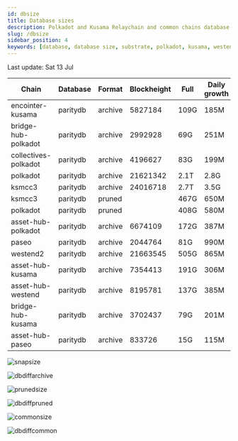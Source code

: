 ```yaml
---
id: dbsize
title: Database sizes
description: Polkadot and Kusama Relaychain and common chains database sizes
slug: /dbsize
sidebar_position: 4
keywords: [database, database size, substrate, polkadot, kusama, westend]
---
```



Last update: Sat 13 Jul

| Chain    | Database   | Format | Blockheight | Full         | Daily growth |
| ------------------------| ----------- | -------- | ------- | ---------- | ----- | 
| encointer-kusama | paritydb | archive | 5827184 | 109G | 185M |
| bridge-hub-polkadot | paritydb | archive | 2992928 | 69G | 251M |
| collectives-polkadot | paritydb | archive | 4196627 | 83G | 199M |
| polkadot | paritydb | archive | 21621342 | 2.1T | 2.8G |
| ksmcc3 | paritydb | archive | 24016718 | 2.7T | 3.5G |
| ksmcc3 | paritydb | pruned |  | 467G | 650M |
| polkadot | paritydb | pruned |  | 408G | 580M |
| asset-hub-polkadot | paritydb | archive | 6674109 | 172G | 387M |
| paseo | paritydb | archive | 2044764 | 81G | 990M |
| westend2 | paritydb | archive | 21663545 | 505G | 865M |
| asset-hub-kusama | paritydb | archive | 7354413 | 191G | 306M |
| asset-hub-westend | paritydb | archive | 8195781 | 137G | 385M |
| bridge-hub-kusama | paritydb | archive | 3702437 | 79G | 201M |
| asset-hub-paseo | paritydb | archive | 833726 | 15G | 115M |

![snapsize](/img/archivesize.png)

![dbdiffarchive](/img/dbdiffrelay.png)

![prunedsize](/img/prunedsize.png)

![dbdiffpruned](/img/dbdiffpruned.png)

![commonsize](/img/commonsize.png)

![dbdiffcommon](/img/dbdiffcommon.png)
